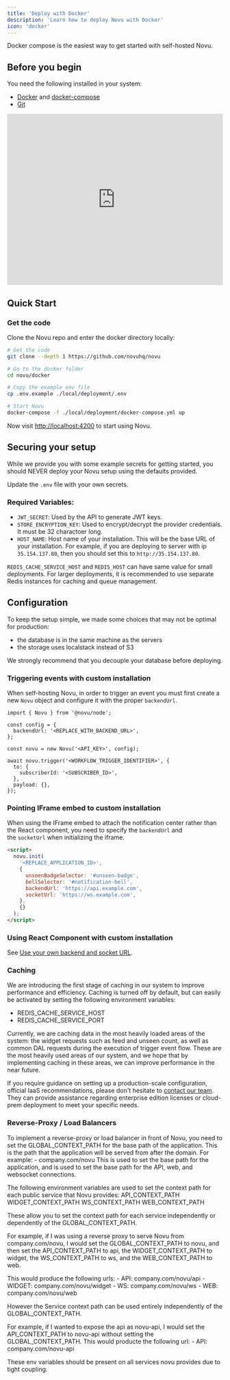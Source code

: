 ```yaml
---
title: 'Deploy with Docker'
description: 'Learn how to deploy Novu with Docker'
icon: 'docker'
---
```


Docker compose is the easiest way to get started with self-hosted Novu.

## Before you begin

You need the following installed in your system:

- [Docker](https://docs.docker.com/engine/install/) and [docker-compose](https://docs.docker.com/compose/install/)
- [Git](https://git-scm.com/downloads)


<iframe src="https://www.loom.com/embed/3af13939bfa54076a63c6360b7edaa19" width="100%" height="400px" frameborder="0" allowFullScreen></iframe>


## Quick Start

### Get the code

Clone the Novu repo and enter the docker directory locally:

```bash
# Get the code
git clone --depth 1 https://github.com/novuhq/novu

# Go to the docker folder
cd novu/docker

# Copy the example env file
cp .env.example ./local/deployment/.env

# Start Novu
docker-compose -f ./local/deployment/docker-compose.yml up

```

Now visit [http://localhost:4200](http://localhost:4200/) to start using Novu.

## Securing your setup

While we provide you with some example secrets for getting started, you should NEVER deploy your Novu setup using the defaults provided.

Update the `.env` file with your own secrets. 

### Required Variables:

- `JWT_SECRET`: Used by the API to generate JWT keys.
- `STORE_ENCRYPTION_KEY`: Used to encrypt/decrypt the provider credentials. It must be 32 charactoer long.
- `HOST_NAME`: Host name of your installation. This will be the base URL of your installation. For example, if you are deploying to server with ip `35.154.137.80`, then you should set this to `http://35.154.137.80`.

`REDIS_CACHE_SERVICE_HOST` and `REDIS_HOST` can have same value for small deployments. For larger deployments, it is recommended to use separate Redis instances for caching and queue management.

## Configuration

To keep the setup simple, we made some choices that may not be optimal for production:

- the database is in the same machine as the servers
- the storage uses localstack instead of S3

We strongly recommend that you decouple your database before deploying.

### Triggering events with custom installation

When self-hosting Novu, in order to trigger an event you must first create a new `Novu` object and configure it with the proper `backendUrl`.

```tsx
import { Novu } from '@novu/node';

const config = {
  backendUrl: '<REPLACE_WITH_BACKEND_URL>',
};

const novu = new Novu('<API_KEY>', config);

await novu.trigger('<WORKFLOW_TRIGGER_IDENTIFIER>', {
  to: {
    subscriberId: '<SUBSCRIBER_ID>',
  },
  payload: {},
});
```

### Pointing IFrame embed to custom installation

When using the IFrame embed to attach the notification center rather than the React component, you need to specify the `backendUrl` and the `socketUrl` when initializing the iframe.

```html
<script>
  novu.init(
    '<REPLACE_APPLICATION_ID>',
    {
      unseenBadgeSelector: '#unseen-badge',
      bellSelector: '#notification-bell',
      backendUrl: 'https://api.example.com',
      socketUrl: 'https://ws.example.com',
    },
    {}
  );
</script>

```

### Using React Component with custom installation

See [Use your own backend and socket URL](https://docs.novu.co/notification-center/react/react-components#use-your-own-backend-and-socket-url).

### Caching

We are introducing the first stage of caching in our system to improve performance and efficiency. Caching is turned off by default, but can easily be activated by setting the following environment variables:

- REDIS_CACHE_SERVICE_HOST
- REDIS_CACHE_SERVICE_PORT

Currently, we are caching data in the most heavily loaded areas of the system: the widget requests such as feed and unseen count, as well as common DAL requests during the execution of trigger event flow. These are the most heavily used areas of our system, and we hope that by implementing caching in these areas, we can improve performance in the near future.


<Note>If you require guidance on setting up a production-scale configuration, official IaaS recommendations, please don't hesitate to [contact our team](https://notify.novu.co/meetings/novuhq/notifications-45min?utm_campaign=novuDocs&utm_content=deploy-with-Docker-docs).
They can provide assistance regarding enterprise edition licenses or cloud-prem deployment to meet your specific needs.</Note>

### Reverse-Proxy / Load Balancers

To implement a reverse-proxy or load balancer in front of Novu, you need to set the GLOBAL_CONTEXT_PATH for the base path of the application.
This is the path that the application will be served from after the domain.
For example:
    - company.com/novu
This is used to set the base path for the application, and is used to set the base path for the API, web, and websocket connections.

The following environment variables are used to set the context path for each public service that Novu provides:
API_CONTEXT_PATH
WIDGET_CONTEXT_PATH
WS_CONTEXT_PATH
WEB_CONTEXT_PATH

These allow you to set the context path for each service independently or dependently of the GLOBAL_CONTEXT_PATH.

For example, if I was using a reverse proxy to serve Novu from company.com/novu,
I would set the GLOBAL_CONTEXT_PATH to novu,
and then set the API_CONTEXT_PATH to api,
the WIDGET_CONTEXT_PATH to widget,
the WS_CONTEXT_PATH to ws,
and the WEB_CONTEXT_PATH to web.

This would produce the following urls:
    - API: company.com/novu/api
    - WIDGET: company.com/novu/widget
    - WS: company.com/novu/ws
    - WEB: company.com/novu/web

However the Service context path can be used entirely independently of the GLOBAL_CONTEXT_PATH.

For example, if I wanted to expose the api as novu-api, I would set the API_CONTEXT_PATH to novu-api without setting the GLOBAL_CONTEXT_PATH.
This would producte the following url:
    - API: company.com/novu-api

<Note> These env variables should be present on all services novu provides due to tight coupling.</Note>

